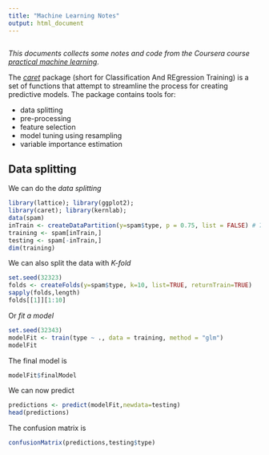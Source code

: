 ```yaml
---
title: "Machine Learning Notes"
output: html_document
---
```


```r
```

*This documents collects some notes and code from the Coursera course [practical machine learning](https://class.coursera.org/predmachlearn-003)*.

The [*caret*](http://caret.r-forge.r-project.org/) package (short for Classification And REgression Training) is a set of functions that attempt to streamline the process for creating predictive models. The package contains tools for:

* data splitting
* pre-processing
* feature selection
* model tuning using resampling
* variable importance estimation

## Data splitting

We can do the *data splitting*
```r
library(lattice); library(ggplot2);
library(caret); library(kernlab); 
data(spam)
inTrain <- createDataPartition(y=spam$type, p = 0.75, list = FALSE) # 75% for train and 25% for test
training <- spam[inTrain,]
testing <- spam[-inTrain,]
dim(training)
```

We can also split the data with *K-fold*
```r
set.seed(32323)
folds <- createFolds(y=spam$type, k=10, list=TRUE, returnTrain=TRUE)
sapply(folds,length)
folds[[1]][1:10]
```



Or *fit a model*
```r
set.seed(32343)
modelFit <- train(type ~ ., data = training, method = "glm")
modelFit
```

The final model is
```r
modelFit$finalModel
```

We can now predict
```r
predictions <- predict(modelFit,newdata=testing)
head(predictions)
```

The confusion matrix is 
```r
confusionMatrix(predictions,testing$type)
```

